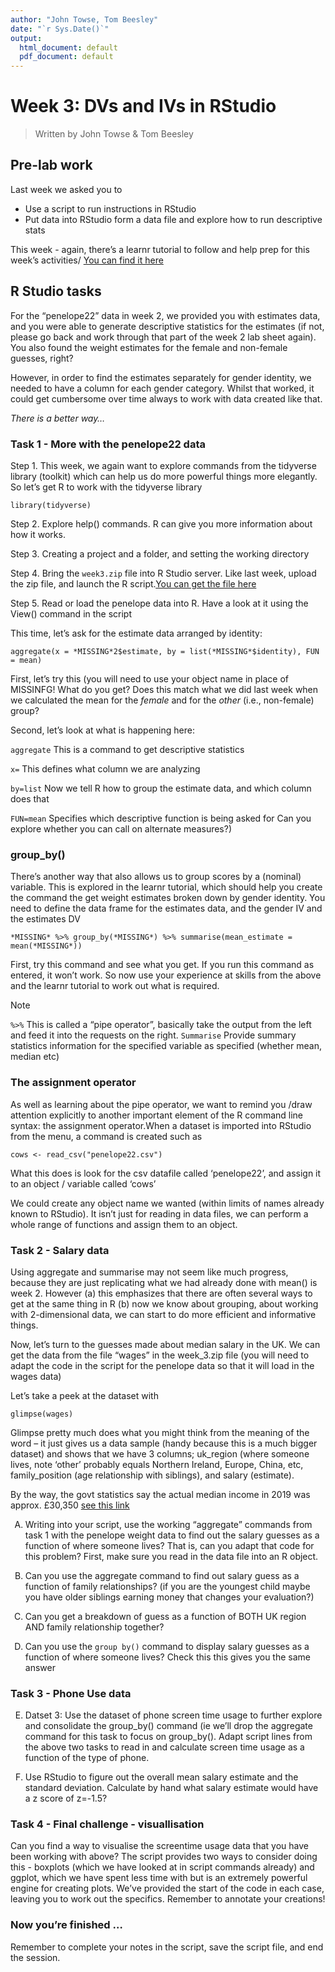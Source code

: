 ```yaml
---
author: "John Towse, Tom Beesley"
date: "`r Sys.Date()`"
output:
  html_document: default
  pdf_document: default
---
```


# Week 3: DVs and IVs in RStudio

> Written by John Towse & Tom Beesley

## Pre-lab work

Last week we asked you to

-   Use a script to run instructions in RStudio
-   Put data into RStudio form a data file and explore how to run descriptive stats

This week - again, there's a learnr tutorial to follow and help prep for this week's activities/ [You can find it here](https://ma-rconnect.lancs.ac.uk/W3_LabPrep/){target="_blank"}


## R Studio tasks

For the "penelope22" data in week 2, we provided you with estimates data, and you were able to generate descriptive statistics for the estimates (if not, please go back and work through that part of the week 2 lab sheet again). You also found the weight estimates for the female and non-female guesses, right?

However, in order to find the estimates separately for gender identity, we needed to have a column for each gender category. Whilst that worked, it could get cumbersome over time always to work with data created like that.

*There is a better way...*

### Task 1 - More with the penelope22 data

Step 1. This week, we again want to explore commands from the tidyverse library (toolkit) which can help us do more powerful things more elegantly. So let's get R to work with the tidyverse library

`library(tidyverse)`

Step 2. Explore help() commands. R can give you more information about how it works.

Step 3. Creating a project and a folder, and setting the working directory

Step 4. Bring the `week3.zip` file into R Studio server. Like last week, upload the zip file, and launch the R script.[You can get the file here](files/Week_3/week_3.zip)

Step 5. Read or load the penelope data into R. Have a look at it using the View() command in the script

This time, let's ask for the estimate data arranged by identity:

`aggregate(x = *MISSING*2$estimate, by = list(*MISSING*$identity), FUN = mean)`

First, let's try this (you will need to use your object name in place of MISSINFG! What do you get? Does this match what we did last week when we calculated the mean for the *female* and for the *other* (i.e., non-female) group?

Second, let's look at what is happening here:

`aggregate` This is a command to get descriptive statistics 

`x=`
This defines what column we are analyzing

`by=list`
Now we tell R how to group the estimate data, and which column does that

`FUN=mean`
Specifies which descriptive function is being asked for
Can you explore whether you can call on alternate measures?)

### group_by()

There's another way that also allows us to group scores by a (nominal) variable. This is explored in the learnr tutorial, which should help you create the command the get weight estimates broken down by gender identity. You need to define the data frame for the estimates data, and the gender IV and the estimates DV

`*MISSING* %>% group_by(*MISSING*) %>% summarise(mean_estimate = mean(*MISSING*))`

First, try this command and see what you get. If you run this command as entered, it won't work. So now use your experience at skills from the above and the learnr tutorial to work out what is required.

Note

`%>%`
This is called a "pipe operator", basically take the output from the left and feed it into the requests on the right. `Summarise`
Provide summary statistics information for the specified variable as specified (whether mean, median etc)

### The assignment operator

As well as learning about the pipe operator, we want to remind you /draw attention explicitly to another important element of the R command line syntax: the assignment operator.When a dataset is imported into RStudio from the menu, a command is created such as

`cows <- read_csv("penelope22.csv")`

What this does is look for the csv datafile called 'penelope22', and assign it to an object / variable called 'cows'

We could create any object name we wanted (within limits of names already known to RStudio). It isn't just for reading in data files, we can perform a whole range of functions and assign them to an object.

### Task 2 - Salary data

Using aggregate and summarise may not seem like much progress, because they are just replicating what we had already done with mean() is week 2. However (a) this emphasizes that there are often several ways to get at the same thing in R (b) now we know about grouping, about working with 2-dimensional data, we can start to do more efficient and informative things.

Now, let's turn to the guesses made about median salary in the UK. We can get the data from the file "wages" in the week_3.zip file (you will need to adapt the code in the script for the penelope data so that it will load in the wages data)

Let's take a peek at the dataset with

`glimpse(wages)`

Glimpse pretty much does what you might think from the meaning of the word -- it just gives us a data sample (handy because this is a much bigger dataset) and shows that we have 3 columns; uk_region (where someone lives, note 'other' probably equals Northern Ireland, Europe, China, etc, family_position (age relationship with siblings), and salary (estimate).

By the way, the govt statistics say the actual median income in 2019 was approx. £30,350 [see this link](https://www.statista.com/statistics/1002964/average-full-time-annual-earnings-in-the-uk/){target="_blank"}

A)  Writing into your script, use the working "aggregate" commands from task 1 with the penelope weight data to find out the salary guesses as a function of where someone lives? That is, can you adapt that code for this problem? First, make sure you read in the data file into an R object.

B)  Can you use the aggregate command to find out salary guess as a function of family relationships? (if you are the youngest child maybe you have older siblings earning money that changes your evaluation?)

C)  Can you get a breakdown of guess as a function of BOTH UK region AND family relationship together?

D)  Can you use  the `group by()` command to display salary guesses as a function of where someone lives? Check this this gives you the same answer

### Task 3 - Phone Use data

E) Datset 3: Use the dataset of phone screen time usage to further explore and consolidate the group_by() command (ie we'll drop the aggregate command for this task to focus on group_by(). Adapt script lines from the above two tasks to read in and calculate screen time usage as a function of the type of phone.

F)  Use RStudio to figure out the overall mean salary estimate and the standard deviation. Calculate by hand what salary estimate would have a z score of z=-1.5?

### Task 4 - Final challenge - visuallisation

Can you find a way to visualise the screentime usage data that you have been working with above? The script provides two ways to consider doing this - boxplots (which we have looked at in script commands already) and ggplot, which we have spent less time with but is an extremely powerful engine for creating plots. We've provided the start of the code in each case, leaving you to work out the specifics. Remember to annotate your creations!

### Now you're finished ...

Remember to complete your notes in the script, save the script file, and end the session.
